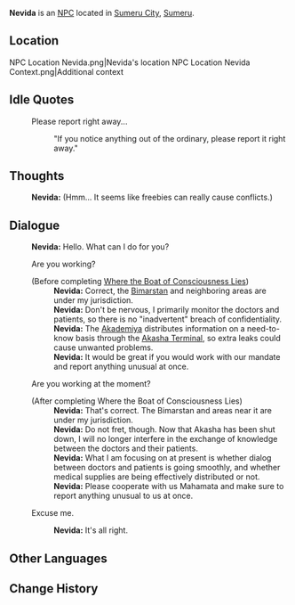 {{Character Infobox
|type             = NPC
|image            = NPC Nevida.png
|region           = Sumeru
|affiliation      = Sumeru Akademiya
|title            = Mahamata
|ancestry         = <!-- Clan/family -->
|father           = 
|mother           = 
|spouse           = 
|sibling          = 
|child            = 
|relative         = 
|voiceEN          = 
|voiceCN          = 
|voiceJP          = 
|dialoguereward   = 
}}
'''Nevida''' is an [[NPC]] located in [[Sumeru City]], [[Sumeru]].

==Location==
<gallery>
NPC Location Nevida.png|Nevida's location
NPC Location Nevida Context.png|Additional context
</gallery>
<!--
==Profile==
''(To be added.)''

===Personality===
''(To be added.)''

===Appearance===
''(To be added.)''

==Quests and Events==
{{Quests and Events}}
-->
==Idle Quotes==
{{Dialogue start}}
: {{DIcon|Idle}} Please report right away...
:: {{A|VO Nevida 01.ogg}} "If you notice anything out of the ordinary, please report it right away."
{{Dialogue end}}

==Thoughts==
{{All Schemes to Know Explanation|name=Nevida}}
:{{A|VO Nevida All Schemes to Know 01.ogg}} '''Nevida:''' (Hmm... It seems like freebies can really cause conflicts.)

==Dialogue==
{{Dialogue start}}
:'''Nevida:''' Hello. What can I do for you?
:{{DIcon}} Are you working?
:;(Before completing [[Where the Boat of Consciousness Lies]])
::'''Nevida:''' Correct, the [[Bimarstan]] and neighboring areas are under my jurisdiction.
::'''Nevida:''' Don't be nervous, I primarily monitor the doctors and patients, so there is no "inadvertent" breach of confidentiality.
::'''Nevida:''' The [[Akademiya]] distributes information on a need-to-know basis through the [[Akasha Terminal]], so extra leaks could cause unwanted problems.
::'''Nevida:''' It would be great if you would work with our mandate and report anything unusual at once.
:{{DIcon}} Are you working at the moment?
:;(After completing Where the Boat of Consciousness Lies)
::'''Nevida:''' That's correct. The Bimarstan and areas near it are under my jurisdiction.
::'''Nevida:''' Do not fret, though. Now that Akasha has been shut down, I will no longer interfere in the exchange of knowledge between the doctors and their patients.
::'''Nevida:''' What I am focusing on at present is whether dialog between doctors and patients is going smoothly, and whether medical supplies are being effectively distributed or not.
::'''Nevida:''' Please cooperate with us Mahamata and make sure to report anything unusual to us at once.
:{{DIcon}} Excuse me.
::'''Nevida:''' It's all right.
{{Dialogue end}}
<!--
==Event Dialogue==
===Event Name===
{{Dialogue start}}
:'''{{subst:PAGENAME}}:'''
{{Dialogue end}}

==Trivia==
* 
-->
==Other Languages==
{{Other Languages
|default_hidden = 1
|en      = Nevida
|zhs     = 妮维妲
|zhs_rm  = Nīwéidá
|zht     = 妮維妲
|zht_rm  = Níwéidá
|ja      = ネヴィダ
|ja_rm   = Nevida
|ko      = 네비다
|ko_rm   = Nebida
|es      = Nevida
|fr      = Nevida
|ru      = Невида
|th      = Nevida
|vi      = Nevida
|de      = Nevida
|id      = Nevida
|pt      = Nevida
|tr      = Nevida
|it      = Nevida
}}

==Change History==
{{Change History|3.0}}<!--
==References==
{{Reflist}}
-->